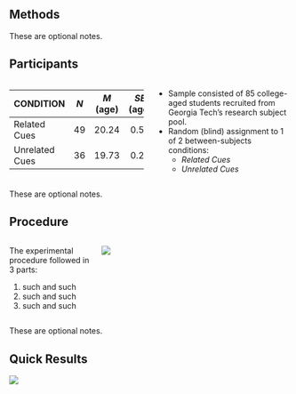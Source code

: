 ## Methods

::: {.notes}
These are optional notes.
:::

## Participants

:::: {.columns}

::: {.column width="50%"}
|  CONDITION        | _N_ | _M_ (age)    | _SE_ (age) |
|:------------------|:---:|:------------:|:----------:|
| Related Cues      | 49  | 20.24        | 0.57       |
| Unrelated Cues    | 36  | 19.73        | 0.25       |
:::

::: {.column width="50%"}
- Sample consisted of 85 college-aged students recruited from Georgia Tech's research subject pool.
- Random (blind) assignment to 1 of 2 between-subjects conditions:
  + _Related Cues_
  + _Unrelated Cues_
:::
:::: 

::: {.notes}
These are optional notes.
:::

## Procedure

:::: {.columns}

::: {.column width="30%"}
The experimental procedure followed in 3 parts:

  1. such and such
  2. such and such
  3. such and such
:::

::: {.column width="70%"}
![](./img/procedure.png){fig-align="center"}
:::
:::: 

::: {.notes}
These are optional notes.
:::

## Quick Results

![](./img/recall_trial.png)
